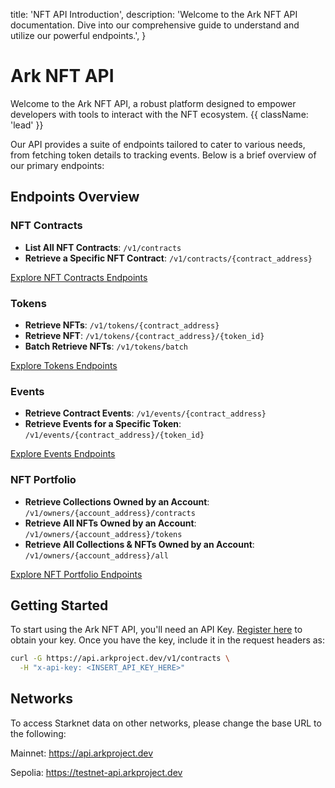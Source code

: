   title: 'NFT API Introduction',
  description:
    'Welcome to the Ark NFT API documentation. Dive into our comprehensive guide to understand and utilize our powerful endpoints.',
}

# Ark NFT API

Welcome to the Ark NFT API, a robust platform designed to empower developers with tools to interact with the NFT ecosystem. {{ className: 'lead' }}

Our API provides a suite of endpoints tailored to cater to various needs, from fetching token details to tracking events. Below is a brief overview of our primary endpoints:

## Endpoints Overview

### NFT Contracts

- **List All NFT Contracts**: `/v1/contracts`
- **Retrieve a Specific NFT Contract**: `/v1/contracts/{contract_address}`

[Explore NFT Contracts Endpoints](/nft-contracts)

### Tokens

- **Retrieve NFTs**: `/v1/tokens/{contract_address}`
- **Retrieve NFT**: `/v1/tokens/{contract_address}/{token_id}`
- **Batch Retrieve NFTs**: `/v1/tokens/batch`

[Explore Tokens Endpoints](/tokens)

### Events

- **Retrieve Contract Events**: `/v1/events/{contract_address}`
- **Retrieve Events for a Specific Token**: `/v1/events/{contract_address}/{token_id}`

[Explore Events Endpoints](/events)

### NFT Portfolio

- **Retrieve Collections Owned by an Account**: `/v1/owners/{account_address}/contracts`
- **Retrieve All NFTs Owned by an Account**: `/v1/owners/{account_address}/tokens`
- **Retrieve All Collections & NFTs Owned by an Account**: `/v1/owners/{account_address}/all`

[Explore NFT Portfolio Endpoints](/portfolio)

## Getting Started

To start using the Ark NFT API, you'll need an API Key. [Register here](https://arkproject.dev/login) to obtain your key. Once you have the key, include it in the request headers as:

```bash
curl -G https://api.arkproject.dev/v1/contracts \
  -H "x-api-key: <INSERT_API_KEY_HERE>"
```

## Networks

To access Starknet data on other networks, please change the base URL to the following:

Mainnet: https://api.arkproject.dev

Sepolia: https://testnet-api.arkproject.dev
